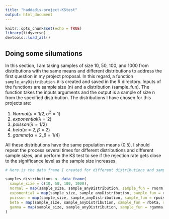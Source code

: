 ```yaml
---
title: "haddadis-project-KStest"
output: html_document
---
```


```r
knitr::opts_chunk$set(echo = TRUE)
library(tidyverse)
devtools::load_all()
```

## Doing some silumations

In this section, I am taking samples of size 10, 50, 100, and 1000 from distributions with the same means and different distributions to address the first question in my project proposal. In this regard, a function `sample_anyDistribution.R` is created and saved in the R directory. Inputs of the functions are sample size (n) and a distribution (sample_fun). The function takes the inputs arguments and the output is a sample of size n from the specified distribution. The distributions I have chosen for this projects are:

  1. $Normal(\mu = 1/2, \sigma^2 = 1)$
  2. $exponential(\lambda = 2)$
  3. $poisson(\lambda = 1/2)$
  4. $beta(\alpha = 2, \beta = 2)$
  5. $gamma(\alpha = 2, \beta = 1/4)$

All these distributions have the same population means (0.5). I should repeat the process several times for different distributions and different sample sizes, and perform the KS test to see if the rejection rate gets close to the significance level as the sample size increases.

```r
# Here is the data frame I created for different distributions and sample sizes

samples_distributions <- data_frame(
  sample_size = c(10, 50, 100, 1000),
  normal = map(sample_size, sample_anyDistribution, sample_fun = rnorm, mean = 1/2, sd = 1),
  exponential = map(sample_size, sample_anyDistribution, sample_fun = rexp, rate = 2),
  poisson = map(sample_size, sample_anyDistribution, sample_fun = rpois, lambda = 1/2),
  beta = map(sample_size, sample_anyDistribution, sample_fun = rbeta, shape1 = 2, shape2 = 2),
  gamma = map(sample_size, sample_anyDistribution, sample_fun = rgamma, shape = 2, scale = 1/4)
)
```

